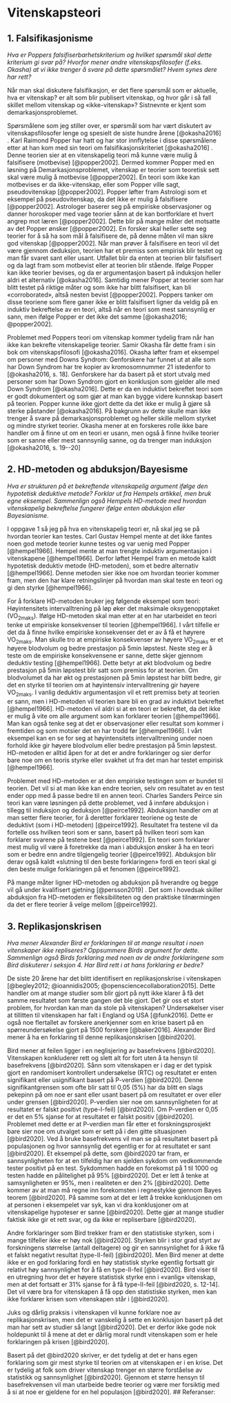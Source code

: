 # Vitenskapsteori

## 1. Falsifikasjonisme

*Hva er Poppers falsifiserbarhetskriterium og hvilket spørsmål skal
dette kriterium gi svar på? Hvorfor mener andre vitenskapsfilosofer
(f.eks. Okasha) at vi ikke trenger å svare på dette spørsmålet? Hvem
synes dere har rett?*

Når man skal diskutere falsifikasjon, er det flere spørsmål som er
aktuelle, hva er vitenskap? er alt som blir publisert vitenskap, og hvor
går i så fall skillet mellom vitenskap og «ikke-vitenskap»? Sistnevnte
er kjent som demarkasjonsproblemet.

Spørsmålene som jeg stiller over, er spørsmål som har vært diskutert av
vitenskapsfilosofer lenge og spesielt de siste hundre årene
[@okasha2016] . Karl Raimond Popper har hatt og har stor innflytelse i
disse spørsmålene etter at han kom med sin teori om
falsifikasjonskriteriet [@okasha2016] . Denne teorien sier at en
vitenskapelig teori må kunne være mulig å falsifisere (motbevise)
[@popper2002]. Dermed kommer Popper med en løsning på
Demarkasjonsproblemet, vitenskap er teorier som teoretisk sett skal være
mulig å motbevise [@popper2002]. En teori som ikke kan motbevises er da
ikke-vitenskap, eller som Popper ville sagt, pseudovitenskap
[@popper2002]. Popper løfter fram Astrologi som et eksempel på
pseudovitenskap, da det ikke er mulig å falsifisere [@popper2002].
Astrologer baserer seg på empiriske observasjoner og danner horoskoper
med vage teorier sånn at de kan bortforklare et hvert angrep mot læren
[@popper2002]. Dette blir på mange måter det motsatte av det Popper
ønsker [@popper2002]. En forsker skal heller sette seg teorier for å så
ha som mål å falsifisere de, på denne måten vil man sikre god vitenskap
[@popper2002]. Når man prøver å falsifisere en teori vil det være
gjennom deduksjon, teorien har et premiss som empirisk blir testet og
man får svaret sant eller usant. Utfallet blir da enten at teorien blir
falsifisert og da lagt fram som motbevist eller at teorien blir stående.
Ifølge Popper kan ikke teorier bevises, og da er argumentasjon basert på
induksjon heller aldri et alternativ [@okasha2016]. Samtidig mener
Popper at teorier som har blitt testet på riktige måter og som ikke har
blitt falsifisert, kan bli «corroborated», altså nesten bevist
[@popper2002]. Poppers tanker om disse teoriene som flere ganer ikke er
blitt falsifisert ligner da veldig på en induktiv bekreftelse av en
teori, altså når en teori som mest sannsynlig er sann, men ifølge Popper
er det ikke det samme [@okasha2016; @popper2002].

Problemet med Poppers teori om vitenskap kommer tydelig fram når han
ikke kan bekrefte vitenskapelige teorier. Samir Okasha får dette fram i
sin bok om vitenskapsfilosofi [@okasha2016]. Okasha løfter fram et
eksempel om personer med Downs Syndrom: Genforskere har funnet ut at
alle som har Down Syndrom har tre kopier av kromosomnummer 21 istedenfor
to [@okasha2016, s. 18]. Genforskere har da basert på et stort utvalg
med personer som har Down Syndrom gjort en konklusjon som gjelder alle
med Down Syndrom [@okasha2016]. Dette er da en induktivt bekreftet teori
som er godt dokumentert og som gjør at man kan bygge videre kunnskap
basert på teorien. Popper kunne ikke gjort dette da det ikke er mulig å
gjøre så sterke påstander [@okasha2016]. På bakgrunn av dette skulle man
ikke trenger å svare på demarkasjonsproblemet og heller skille mellom
styrket og mindre styrket teorier. Okasha mener at en forskeres rolle
ikke bare handler om å finne ut om en teori er usann, men også å finne
hvilke teorier som er sanne eller mest sannsynlig sanne, og da trenger
man induksjon [@okasha2016, s. 19--20]

## 2. HD-metoden og abduksjon/Bayesisme

*Hva er strukturen på et bekreftende vitenskapelig argument ifølge den
hypotetisk deduktive metode? Forklar ut fra Hempels artikkel, men bruk
egne eksempel. Sammenlign også Hempels HD-metode med hvordan
vitenskapelig bekreftelse fungerer ifølge enten abduksjon eller
Bayesianisme*.

I oppgave 1 så jeg på hva en vitenskapelig teori er, nå skal jeg se på
hvordan teorier kan testes. Carl Gustav Hempel mente at det ikke fantes
noen god metode teorier kunne testes og var uenig med Popper
[@hempel1966]. Hempel mente at man trengte induktiv argumentasjon i
vitenskapene [@hempel1966]. Derfor løftet Hempel fram en metode kaldt
hypotetisk deduktiv metode (HD-metoden), som et bedre alternativ
[@hempel1966]. Denne metoden sier ikke noe om hvordan teorier kommer
fram, men den har klare retningslinjer på hvordan man skal teste en
teori og gi den styrke [@hempel1966].

For å forklare HD-metoden bruker jeg følgende eksempel som teori:
Høyintensitets intervalltrening på løp øker det maksimale
oksygenopptaket (VO~2maks~). Ifølge HD-metoden skal man etter at en har
utarbeidet en teori tenke ut empiriske konsekvenser til teorien
[@hempel1966]. I vårt tilfelle er det da å finne hvilke empiriske
konsekvenser det er av å få et høyrere VO~2maks~. Man skulle tro at
empiriske konsekvenser av høyere VO~2maks~ er et høyere blodvolum og
bedre prestasjon på 5min løpstest. Neste steg er å teste om de empiriske
konsekvensene er sanne, dette skjer gjennom deduktiv testing
[@hempel1966]. Dette betyr at økt blodvolum og bedre prestasjon på 5min
løpstest blir satt som premiss for at teorien. Om blodvolumet da har økt
og prestasjonen på 5min løpstest har blitt bedre, gir det en styrke til
teorien om at høyintensiv intervalltrening gir høyere VO~2maks~. I
vanlig deduktiv argumentasjon vil et rett premiss bety at teorien er
sann, men i HD-metoden vil teorien bare bli en grad av induktivt
bekreftet [@hempel1966]. HD-metoden vil aldri si at en teori er
bekreftet, da det ikke er mulig å vite om alle argument som kan
forklarer teorien [@hempel1966]. Man kan også tenke seg at det er
observasjoner eller resultat som kommer i fremtiden og som motsier det
en har trodd før [@hempel1966]. I vårt eksempel kan en se for seg at
høyintensitets intervalltrening under noen forhold ikke gir høyere
blodvolum eller bedre prestasjon på 5min løpstest. HD-metoden er alltid
åpen for at det er andre forklaringer og sier derfor bare noe om en
teoris styrke eller svakhet ut fra det man har testet empirisk
[@hempel1966].

Problemet med HD-metoden er at den empiriske testingen som er bundet til
teorien. Det vil si at man ikke kan endre teorien, selv om resultatet av
en test ender opp med å passe bedre til en annen teori. Charles Sanders
Peirce sin teori kan være løsningen på dette problemet, ved å innføre
abduksjon i tillegg til induksjon og deduksjon [@peirce1992]. Abduksjon
handler om at man setter flere teorier, for å deretter forklarer
teoriene og teste de deduktivt (som i HD-metoden) [@peirce1992].
Resultatet fra testene vil da fortelle oss hvilken teori som er sann,
basert på hvilken teori som kan forklarer svarene på testene best
[@peirce1992]. En teori som forklarer mest mulig vil være å foretrekke
da man i abduksjon ønsker å ha en teori som er bedre enn andre
tilgjengelig teorier [@peirce1992]. Abduksjon blir derav også kaldt
«slutning til den beste forklaringen» fordi en teori skal gi den beste
mulige forklaringen på et fenomen [@peirce1992].

På mange måter ligner HD-metoden og abduksjon på hverandre og begge vil
gå under kvalifisert gjetning [@persson2019] . Det som i hovedsak
skiller abduksjon fra HD-metoden er fleksibiliteten og den praktiske
tilnærmingen da det er flere teorier å velge mellom [@peirce1992].

## 3. Replikasjonskrisen

*Hva mener Alexander Bird er forklaringen til at mange resultat i noen
vitenskaper ikke repliseres? Oppsummere Birds argument for dette.
Sammenlign også Birds forklaring med noen av de andre forklaringene som
Bird diskuterer i seksjon 4. Har Bird rett i at hans forklaring er
bedre?*

De siste 20 årene har det blitt identifisert en replikasjonskrise i
vitenskapen [@begley2012; @ioannidis2005;
@opensciencecollaboration2015]. Dette handler om at mange studier som
blir gjort på nytt ikke klarer å få det samme resultatet som første
gangen det ble gjort. Det gir oss et stort problem, for hvordan kan man
da stole på vitenskapen? Undersøkelser viser at tillitten til
vitenskapen har falt i England og USA [@funk2016]. Dette er også noe
flertallet av forskere anerkjenner som en krise basert på en
spørreundersøkelse gjort på 1500 forskere [@baker2016]. Alexander Bird
mener å ha en forklaring til denne replikasjonskrisen [@bird2020].

Bird mener at feilen ligger i en neglisjering av basefrekvens
[@bird2020]. Vitenskapen konkluderer rett og slett alt for fort uten å
ta hensyn til basefrekvens [@bird2020]. Sånn som vitenskapen er i dag er
det typisk gjort en randomisert kontrollert undersøkelse (RTC) og
resultatet er enten signifikant eller usignifikant basert på P-verdien
[@bird2020]. Denne signifikantgrensen som ofte blir satt til 0,05 (5%)
har da blitt en slags pekepinn på om noe er sant eller usant basert på
om resultatet er over eller under grensen [@bird2020]. P-verdien sier
noe om sannsynligheten for at resultatet er falskt positivt
(type-I-feil) [@bird2020]. Om P-verdien er 0,05 er det en 5% sjanse for
at resultatet er falskt positiv [@bird2020]. Problemet med dette er at
P-verdien man får etter et forskningsprosjekt bare sier noe om utvalget
som er sett på i den gitte situasjonen [@bird2020]. Ved å bruke
basefrekvens vil man se på resultatet basert på populasjonen og hvor
sannsynlig det egentlig er for at resultatet er sant [@bird2020]. Et
eksempel på dette, som @bird2020 tar fram, er sannsynligheten for at en
tilfeldig har en sjelden sykdom om vedkommende tester positivt på en
test. Sykdommen hadde en forekomst på 1 til 1000 og testen hadde en
pålitelighet på 95% [@bird2020]. Det er lett å tenke at samsynligheten
er 95%, men i realiteten er den 2% [@bird2020]. Dette kommer av at man
må regne inn forekomsten i regnestykke gjennom Bayes teorem [@bird2020].
På samme som at det er lett å trekke konklusjonen om at personen i
eksempelet var syk, kan vi dra konklusjoner om at vitenskapelige
hypoteser er sanne [@bird2020]. Dette gjør at mange studier faktisk ikke
gir et rett svar, og da ikke er repliserbare [@bird2020].

Andre forklaringer som Bird trekker fram er den statistiske styrken, som
i mange tilfeller ikke er høy nok [@bird2020]. Styrken blir i stor grad
styrt av forskningens størrelse (antall deltagere) og gir en
sannsynlighet for å ikke få et falskt negativt resultat (type-II-feil)
[@bird2020]. Men Bird mener at dette ikke er en god forklaring fordi en
høy statistisk styrke egentlig fortsatt gir relativt høy sannsynlighet
for å få en type-II-feil [@bird2020]. Bird viser til en utregning hvor
det er høyere statistisk styrke enn i «vanlig» vitenskap, men at det
fortsatt er 31% sjanse for å få type-II-feil [@bird2020, s. 12-14]. Det
vil være bra for vitenskapen å få opp den statistiske styrken, men kan
ikke forklarer krisen som vitenskapen står i [@bird2020].

Juks og dårlig praksis i vitenskapen vil kunne forklare noe av
replikasjonskrisen, men det er vanskelig å sette en konklusjon basert på
det man har sett av studier så langt [@bird2020]. Det er derfor ikke
gode nok holdepunkt til å mene at det er dårlig moral rundt vitenskapen
som er hele forklaringen på krisen [@bird2020].

Basert på det @bird2020 skriver, er det tydelig at det er hans egen
forklaring som gir mest styrke til teorien om at vitenskapen er i en
krise. Det er tydelig at folk som driver vitenskap trenger en større
forståelse av statistikk og sannsynlighet [@bird2020]. Gjennom et større
hensyn til basefrekvensen vil man utarbeide bedre teorier og være mer
forsiktig med å si at noe er gjeldene for en hel populasjon [@bird2020].
\#\# Referanser:
